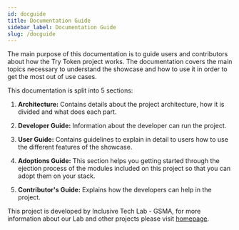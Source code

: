 ```yaml
---
id: docguide
title: Documentation Guide
sidebar_label: Documentation Guide
slug: /docguide
---
```


The main purpose of this documentation is to guide users and contributors about
how the Try Token project works. The documentation covers the main topics necessary
to understand the showcase and how to use it in order to get the most out of use
cases.

This documentation is split into 5 sections:

1. **Architecture:** Contains details about the project architecture, how it is
   divided and what does each part.

2. **Developer Guide:** Information about the developer can run the project.

3. **User Guide:** Contains guidelines to explain in detail to users how to
   use the different features of the showcase. 

4. **Adoptions Guide:** This section helps you getting started through the ejection process of the modules included on this project so that you can adopt them on your stack.

5. **Contributor's Guide:** Explains how the developers can help in the project.

This project is developed by Inclusive Tech Lab - GSMA, for more information about our Lab and other projects please visit [homepage](https://www.gsma.com/lab).
